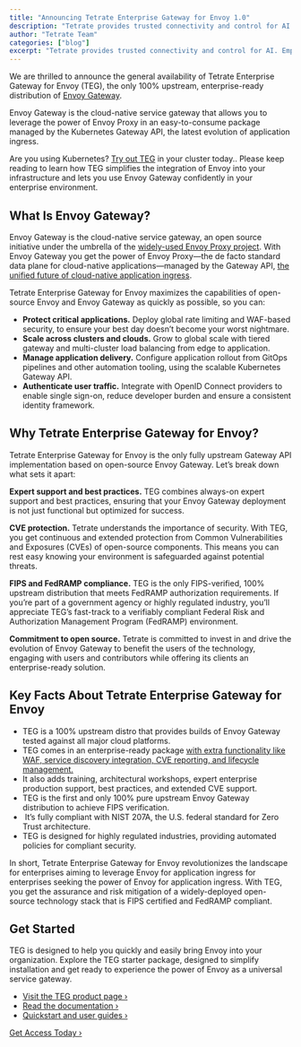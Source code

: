 ```yaml
---
title: "Announcing Tetrate Enterprise Gateway for Envoy 1.0"
description: "Tetrate provides trusted connectivity and control for AI. Empower developers while safeguarding the business. Built atop the proven Envoy proxy & Envoy AI Gateway."
author: "Tetrate Team"
categories: ["blog"]
excerpt: "Tetrate provides trusted connectivity and control for AI. Empower developers while safeguarding the business. Built atop the proven Envoy proxy & Envoy AI Gateway."
---
```


We are thrilled to announce the general availability of Tetrate Enterprise Gateway for Envoy (TEG), the only 100% upstream, enterprise-ready distribution of [Envoy Gateway](https://gateway.envoyproxy.io/).  

Envoy Gateway is the cloud-native service gateway that allows you to leverage the power of Envoy Proxy in an easy-to-consume package managed by the Kubernetes Gateway API, the latest evolution of application ingress. 

Are you using Kubernetes? [Try out TEG](https://docs.tetrate.io/envoy-gateway/) in your cluster today.. Please keep reading to learn how TEG simplifies the integration of Envoy into your infrastructure and lets you use Envoy Gateway confidently in your enterprise environment.

## [](#what-is-envoy-gateway)What Is Envoy Gateway?

Envoy Gateway is the cloud-native service gateway, an open source initiative under the umbrella of the [widely-used Envoy Proxy project](https://gateway.envoyproxy.io/). With Envoy Gateway you get the power of Envoy Proxy—the de facto standard data plane for cloud-native applications—managed by the Gateway API, [the unified future of cloud-native application ingress](/blog/why-the-gateway-api-is-the-unified-future-of-ingress-for-kubernetes-and-service-mesh/).

Tetrate Enterprise Gateway for Envoy maximizes the capabilities of open-source Envoy and Envoy Gateway as quickly as possible, so you can:

*   **Protect critical applications.** Deploy global rate limiting and WAF-based security, to ensure your best day doesn’t become your worst nightmare.
*   **Scale across clusters and clouds.** Grow to global scale with tiered gateway and multi-cluster load balancing from edge to application.
*   **Manage application delivery.** Configure application rollout from GitOps pipelines and other automation tooling, using the scalable Kubernetes Gateway API.
*   **Authenticate user traffic.** Integrate with OpenID Connect providers to enable single sign-on, reduce developer burden and ensure a consistent identity framework.

## [](#why-tetrate-enterprise-gateway-for-envoy)Why Tetrate Enterprise Gateway for Envoy?

Tetrate Enterprise Gateway for Envoy is the only fully upstream Gateway API implementation based on open-source Envoy Gateway. Let’s break down what sets it apart:

**Expert support and best practices.** TEG combines always-on expert support and best practices, ensuring that your Envoy Gateway deployment is not just functional but optimized for success.

**CVE protection.** Tetrate understands the importance of security. With TEG, you get continuous and extended protection from Common Vulnerabilities and Exposures (CVEs) of open-source components. This means you can rest easy knowing your environment is safeguarded against potential threats. 

**FIPS and FedRAMP compliance.** TEG is the only FIPS-verified, 100% upstream distribution that meets FedRAMP authorization requirements. If you’re part of a government agency or highly regulated industry, you’ll appreciate TEG’s fast-track to a verifiably compliant Federal Risk and Authorization Management Program (FedRAMP) environment. 

**Commitment to open source.** Tetrate is committed to invest in and drive the evolution of Envoy Gateway to benefit the users of the technology, engaging with users and contributors while offering its clients an enterprise-ready solution.

## [](#key-facts-about-tetrate-enterprise-gateway-for-envoy)Key Facts About Tetrate Enterprise Gateway for Envoy

*   TEG is a 100% upstream distro that provides builds of Envoy Gateway tested against all major cloud platforms.
*   TEG comes in an enterprise-ready package [with extra functionality like WAF, service discovery integration, CVE reporting, and lifecycle management.](/tetrate-enterprise-gateway-for-envoy/#featuresx)
*   It also adds training, architectural workshops, expert enterprise production support, best practices, and extended CVE support.
*   TEG is the first and only 100% pure upstream Envoy Gateway distribution to achieve FIPS verification.
*    It’s fully compliant with NIST 207A, the U.S. federal standard for Zero Trust architecture.
*   TEG is designed for highly regulated industries, providing automated policies for compliant security.

In short, Tetrate Enterprise Gateway for Envoy revolutionizes the landscape for enterprises aiming to leverage Envoy for application ingress for enterprises seeking the power of Envoy for application ingress. With TEG, you get the assurance and risk mitigation of a widely-deployed open-source technology stack that is FIPS certified and FedRAMP compliant.

## [](#get-started)Get Started

TEG is designed to help you quickly and easily bring Envoy into your organization. Explore the TEG starter package, designed to simplify installation and get ready to experience the power of Envoy as a universal service gateway.

*   [Visit the TEG product page ›](/tetrate-enterprise-gateway-for-envoy/)
*   [Read the documentation ›](https://docs.tetrate.io/envoy-gateway/)
*   [Quickstart and user guides ›](https://docs.tetrate.io/envoy-gateway/howto/demo-chart)

[Get Access Today ›](/tetrate-enterprise-gateway-for-envoy-demo-request/)